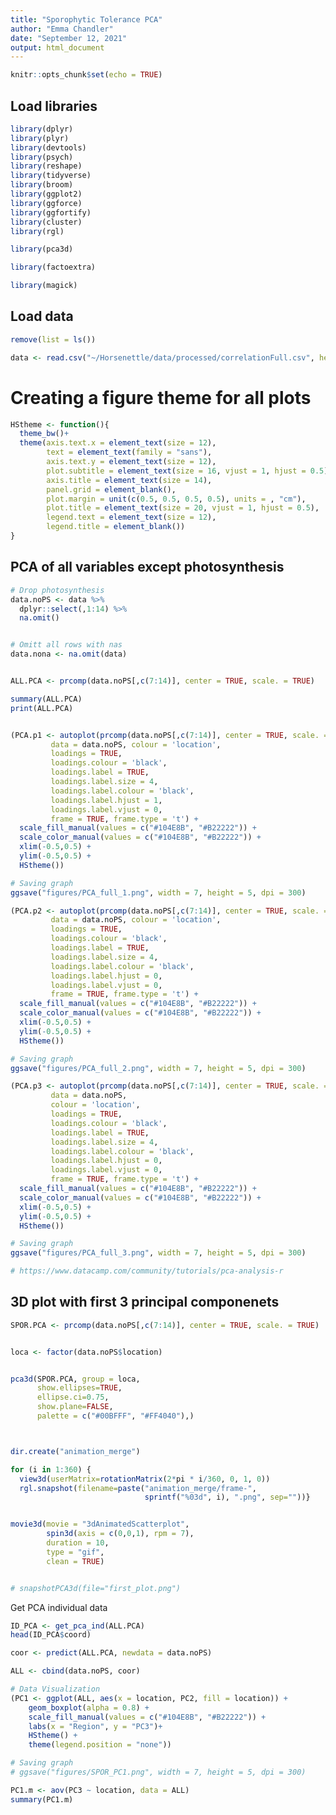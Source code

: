 ```yaml
---
title: "Sporophytic Tolerance PCA"
author: "Emma Chandler"
date: "September 12, 2021"
output: html_document
---
```


```r
knitr::opts_chunk$set(echo = TRUE)
```

## Load libraries
```r
library(dplyr)
library(plyr)
library(devtools)
library(psych)
library(reshape)
library(tidyverse)
library(broom)
library(ggplot2)
library(ggforce)
library(ggfortify)
library(cluster)
library(rgl)

library(pca3d)

library(factoextra)

library(magick)


```

## Load data
```r
remove(list = ls())

data <- read.csv("~/Horsenettle/data/processed/correlationFull.csv", header = TRUE)


```

# Creating a figure theme for all plots
```r
HStheme <- function(){            
  theme_bw()+                          
  theme(axis.text.x = element_text(size = 12), 
        text = element_text(family = "sans"), 
        axis.text.y = element_text(size = 12),
        plot.subtitle = element_text(size = 16, vjust = 1, hjust = 0.5),
        axis.title = element_text(size = 14),
        panel.grid = element_blank(),
        plot.margin = unit(c(0.5, 0.5, 0.5, 0.5), units = , "cm"),
        plot.title = element_text(size = 20, vjust = 1, hjust = 0.5),
        legend.text = element_text(size = 12),
        legend.title = element_blank())
}
```


## PCA of all variables except photosynthesis
```r
# Drop photosynthesis
data.noPS <- data %>% 
  dplyr::select(,1:14) %>% 
  na.omit()


# Omitt all rows with nas
data.nona <- na.omit(data)


ALL.PCA <- prcomp(data.noPS[,c(7:14)], center = TRUE, scale. = TRUE)

summary(ALL.PCA)
print(ALL.PCA)


(PCA.p1 <- autoplot(prcomp(data.noPS[,c(7:14)], center = TRUE, scale. = TRUE), 
         data = data.noPS, colour = 'location', 
         loadings = TRUE, 
         loadings.colour = 'black',
         loadings.label = TRUE, 
         loadings.label.size = 4, 
         loadings.label.colour = 'black', 
         loadings.label.hjust = 1, 
         loadings.label.vjust = 0,
         frame = TRUE, frame.type = 't') +
  scale_fill_manual(values = c("#104E8B", "#B22222")) +
  scale_color_manual(values = c("#104E8B", "#B22222")) +
  xlim(-0.5,0.5) +
  ylim(-0.5,0.5) +
  HStheme())

# Saving graph
ggsave("figures/PCA_full_1.png", width = 7, height = 5, dpi = 300)

(PCA.p2 <- autoplot(prcomp(data.noPS[,c(7:14)], center = TRUE, scale. = TRUE), x=2, y=3, 
         data = data.noPS, colour = 'location', 
         loadings = TRUE, 
         loadings.colour = 'black',
         loadings.label = TRUE, 
         loadings.label.size = 4, 
         loadings.label.colour = 'black', 
         loadings.label.hjust = 0, 
         loadings.label.vjust = 0,
         frame = TRUE, frame.type = 't') +
  scale_fill_manual(values = c("#104E8B", "#B22222")) +
  scale_color_manual(values = c("#104E8B", "#B22222")) +
  xlim(-0.5,0.5) +
  ylim(-0.5,0.5) +
  HStheme())

# Saving graph
ggsave("figures/PCA_full_2.png", width = 7, height = 5, dpi = 300)

(PCA.p3 <- autoplot(prcomp(data.noPS[,c(7:14)], center = TRUE, scale. = TRUE), x=1, y=3, 
         data = data.noPS, 
         colour = 'location', 
         loadings = TRUE, 
         loadings.colour = 'black',
         loadings.label = TRUE, 
         loadings.label.size = 4, 
         loadings.label.colour = 'black', 
         loadings.label.hjust = 0, 
         loadings.label.vjust = 0,
         frame = TRUE, frame.type = 't') +
  scale_fill_manual(values = c("#104E8B", "#B22222")) +
  scale_color_manual(values = c("#104E8B", "#B22222")) +
  xlim(-0.5,0.5) +
  ylim(-0.5,0.5) +
  HStheme())

# Saving graph
ggsave("figures/PCA_full_3.png", width = 7, height = 5, dpi = 300)

# https://www.datacamp.com/community/tutorials/pca-analysis-r
```


## 3D plot with first 3 principal componenets
```r
SPOR.PCA <- prcomp(data.noPS[,c(7:14)], center = TRUE, scale. = TRUE)


loca <- factor(data.noPS$location)


pca3d(SPOR.PCA, group = loca,
      show.ellipses=TRUE,
      ellipse.ci=0.75,
      show.plane=FALSE,
      palette = c("#00BFFF", "#FF4040"),)



dir.create("animation_merge")

for (i in 1:360) {
  view3d(userMatrix=rotationMatrix(2*pi * i/360, 0, 1, 0))
  rgl.snapshot(filename=paste("animation_merge/frame-",
                              sprintf("%03d", i), ".png", sep=""))}


movie3d(movie = "3dAnimatedScatterplot",
        spin3d(axis = c(0,0,1), rpm = 7),
        duration = 10,
        type = "gif",
        clean = TRUE)


# snapshotPCA3d(file="first_plot.png")
```


Get PCA individual data
```r
ID_PCA <- get_pca_ind(ALL.PCA)
head(ID_PCA$coord)

coor <- predict(ALL.PCA, newdata = data.noPS)

ALL <- cbind(data.noPS, coor)

# Data Visualization
(PC1 <- ggplot(ALL, aes(x = location, PC2, fill = location)) +     
    geom_boxplot(alpha = 0.8) +
    scale_fill_manual(values = c("#104E8B", "#B22222")) +
    labs(x = "Region", y = "PC3")+
    HStheme() +
    theme(legend.position = "none"))

# Saving graph
# ggsave("figures/SPOR_PC1.png", width = 7, height = 5, dpi = 300)

PC1.m <- aov(PC3 ~ location, data = ALL)
summary(PC1.m)
```









